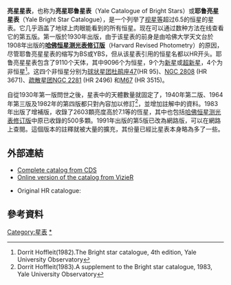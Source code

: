 '''亮星星表'''，也称为'''亮星耶鲁星表'''（Yale Catalogue of Bright Stars）或'''耶鲁亮星星表'''（Yale Bright Star Catalogue），是一个列举了[[视星等|视星等]]超过6.5的恒星的星表。它几乎涵盖了地球上肉眼能看到的所有恒星。现在可以通过数种方法在线查看它的第五版。第一版於1930年出版，由于该星表的前身是由哈佛大学天文台於1908年出版的'''[[哈佛恒星测光表修订版|哈佛恒星测光表修订版]]'''（Harvard Revised Photometry）的原因，尽管耶鲁亮星星表的缩写为BS或YBS，但从该星表引用的恒星名都以HR开头。耶鲁亮星星表包含了9110个天体，其中9096个为恒星，9个为[[新星|新星]]或[[超新星|超新星]]，4个为非恒星<ref>Dorrit Hoffleit(1982).The Bright star catalogue, 4th edition,  Yale University Observatory</ref>。这四个非恒星分别为[[球状星团|球状星团]][[杜鹃座47|杜鹃座47]](HR 95)、[[NGC_2808|NGC 2808]] (HR 3671)、[[疏散星团|疏散星团]][[NGC_2281|NGC 2281]] (HR 2496) 和[[M67_(疏散星团)|M67]] (HR 3515)。

自從1930年第一版問世之後，星表中的天體數量就固定了，1940年第二版、1964年第三版及1982年的第四版都只對內容加以修訂<ref>Dorrit Hoffleit(1983).A supplement to the Bright star catalogue, 1983, Yale University Observatory</ref>，並增加註解中的資料。1983年出版了增補版，收錄了2603顆亮度高於7.1等的恆星，其中也包括[[哈佛恒星测光表修订版|哈佛恒星测光表修订版]]中原已收錄的500多顆。1991年出版的第5版已改為網路版，可以在網路上查閱。這個版本的註釋就被大量的擴充，其份量已經比星表本身略為多了一些。

== 外部連結 ==
<!--DEAD:* [http://www.astro.yale.edu/dept/resources/publications.html Yale's Website for the Catalog]-->
* [ftp://cdsarc.u-strasbg.fr/cats/V/50/ Complete catalog from CDS]{{Dead link}}
* [http://cdsarc.u-strasbg.fr/viz-bin/Cat?V/50 Online version of the catalog from VizieR]{{Wayback|url=http://cdsarc.u-strasbg.fr/viz-bin/Cat?V%2F50|date=20191024133926}}
<!--DEAD:* [http://cdsweb.u-strasbg.fr/cgi-bin/Dic-Simbad?/4564260 HR Catalogue list of revisions]-->
* Original HR catalogue: {{Cite journal|title=Revised Harvard Photometry: a catalogue of the positions, photometric magnitudes and spectra of 9110 stars, mainly of the magnitude 6.50, and brighter observed with the 2 and 4 inch meridian photometers|url=http://adsabs.harvard.edu/abs/1908AnHar..50....1P|last=Pickering|first=Edward Charles|date=1908|journal=Annals of Harvard College Observatory|volume=50|access-date=2021-04-22|archive-date=2019-08-31|archive-url=https://web.archive.org/web/20190831162542/http://adsabs.harvard.edu/abs/1908AnHar..50....1P|dead-url=no}}

== 參考資料 ==
{{reflist}}

[[Category:星表|Category:星表]]
[[Category:HR天體|*]]